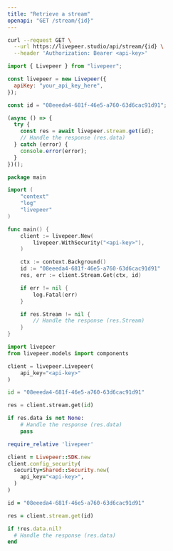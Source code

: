 ```yaml
---
title: "Retrieve a stream"
openapi: "GET /stream/{id}"
---
```


<RequestExample>

```bash cURL
curl --request GET \
  --url https://livepeer.studio/api/stream/{id} \
  --header 'Authorization: Bearer <api-key>'
```

```javascript JavaScript
import { Livepeer } from "livepeer";

const livepeer = new Livepeer({
  apiKey: "your_api_key_here",
});

const id = "08eeeda4-681f-46e5-a760-63d6cac91d91";

(async () => {
  try {
    const res = await livepeer.stream.get(id);
    // Handle the response (res.data)
  } catch (error) {
    console.error(error);
  }
})();
```

```go Go
package main

import (
	"context"
	"log"
	"livepeer"
)

func main() {
	client := livepeer.New(
		livepeer.WithSecurity("<api-key>"),
	)

	ctx := context.Background()
	id := "08eeeda4-681f-46e5-a760-63d6cac91d91"
	res, err := client.Stream.Get(ctx, id)

	if err != nil {
		log.Fatal(err)
	}

	if res.Stream != nil {
		// Handle the response (res.Stream)
	}
}
```

```python Python
import livepeer
from livepeer.models import components

client = livepeer.Livepeer(
    api_key="<api-key>"
)

id = "08eeeda4-681f-46e5-a760-63d6cac91d91"

res = client.stream.get(id)

if res.data is not None:
    # Handle the response (res.data)
    pass

```

```ruby Ruby
require_relative 'livepeer'

client = Livepeer::SDK.new
client.config_security(
  security=Shared::Security.new(
    api_key="<api-key>",
  )
)

id = "08eeeda4-681f-46e5-a760-63d6cac91d91"

res = client.stream.get(id)

if !res.data.nil?
  # Handle the response (res.data)
end

```

</RequestExample>
